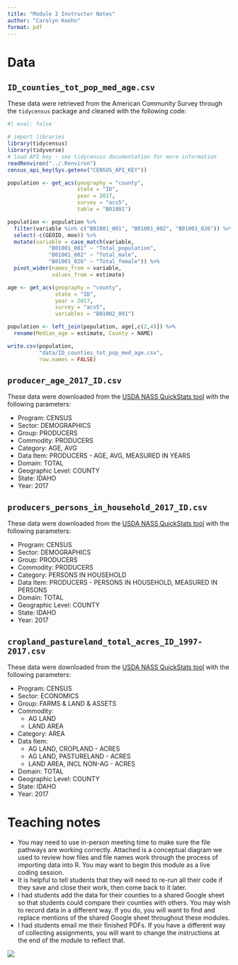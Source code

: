 ```yaml
---
title: "Module 2 Instructor Notes"
author: "Carolyn Koehn"
format: pdf
---
```


# Data

## `ID_counties_tot_pop_med_age.csv`

These data were retrieved from the American Community Survey through the `tidycensus` package and cleaned with the following code:

```r
#| eval: false

# import libraries
library(tidycensus)
library(tidyverse)
# load API key - see tidycensus documentation for more information
readRenviron("../.Renviron")
census_api_key(Sys.getenv("CENSUS_API_KEY"))

population <- get_acs(geography = "county",
                      state = "ID",
                      year = 2017,
                      survey = "acs5",
                      table = "B01001")

population <- population %>%
  filter(variable %in% c("B01001_001", "B01001_002", "B01001_026")) %>%
  select(-c(GEOID, moe)) %>%
  mutate(variable = case_match(variable,
             "B01001_001" ~ "Total_population",
             "B01001_002" ~ "Total_male",
             "B01001_026" ~ "Total_female")) %>%
  pivot_wider(names_from = variable,
              values_from = estimate)

age <- get_acs(geography = "county",
               state = "ID",
               year = 2017,
               survey = "acs5",
               variables = "B01002_001")

population <- left_join(population, age[,c(2,4)]) %>%
  rename(Median_age = estimate, County = NAME)

write.csv(population, 
          "data/ID_counties_tot_pop_med_age.csv", 
          row.names = FALSE)  
```

## `producer_age_2017_ID.csv`

These data were downloaded from the [USDA NASS QuickStats tool](https://quickstats.nass.usda.gov/) with the following parameters:

- Program: CENSUS
- Sector: DEMOGRAPHICS
- Group: PRODUCERS
- Commodity: PRODUCERS
- Category: AGE, AVG    
- Data Item: PRODUCERS - AGE, AVG, MEASURED IN YEARS
- Domain: TOTAL
- Geographic Level: COUNTY
- State: IDAHO
- Year: 2017

## `producers_persons_in_household_2017_ID.csv`

These data were downloaded from the [USDA NASS QuickStats tool](https://quickstats.nass.usda.gov/) with the following parameters:

- Program: CENSUS
- Sector: DEMOGRAPHICS
- Group: PRODUCERS
- Commodity: PRODUCERS
- Category: PERSONS IN HOUSEHOLD    
- Data Item: PRODUCERS - PERSONS IN HOUSEHOLD, MEASURED IN PERSONS
- Domain: TOTAL
- Geographic Level: COUNTY
- State: IDAHO
- Year: 2017

## `cropland_pastureland_total_acres_ID_1997-2017.csv`

These data were downloaded from the [USDA NASS QuickStats tool](https://quickstats.nass.usda.gov/) with the following parameters:

- Program: CENSUS
- Sector: ECONOMICS
- Group: FARMS & LAND & ASSETS
- Commodity: 
  - AG LAND
  - LAND AREA
- Category: AREA   
- Data Item: 
  - AG LAND, CROPLAND - ACRES
  - AG LAND, PASTURELAND - ACRES
  - LAND AREA, INCL NON-AG - ACRES
- Domain: TOTAL
- Geographic Level: COUNTY
- State: IDAHO
- Year: 2017

# Teaching notes

- You may need to use in-person meeting time to make sure the file pathways are working correctly. Attached is a conceptual diagram we used to review how files and file names work through the process of importing data into R. You may want to begin this module as a live coding session.
- It is helpful to tell students that they will need to re-run all their code if they save and close their work, then come back to it later.
- I had students add the data for their counties to a shared Google sheet so that students could compare their counties with others. You may wish to record data in a different way. If you do, you will want to find and replace mentions of the shared Google sheet throughout these modules.
- I had students email me their finished PDFs. If you have a different way of collecting assignments, you will want to change the instructions at the end of the module to reflect that.

![](conceptual_diagram.jpg)